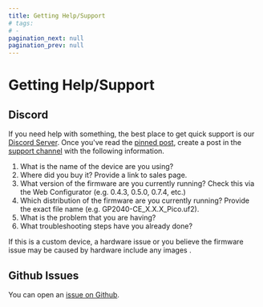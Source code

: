 ```yaml
---
title: Getting Help/Support
# tags:
# - 
pagination_next: null
pagination_prev: null
---
```


# Getting Help/Support

## Discord

If you need help with something, the best place to get quick support is our [Discord Server](https://discord.gg/k2pxhke7q8). Once you've read the [pinned post](https://discord.com/channels/1049366310389289001/1132450634243772519), create a post in the [support channel](https://discord.com/channels/1049366310389289001/1132447732662018089) with the following information.

1. What is the name of the device are you using?
2. Where did you buy it? Provide a link to sales page.
3. What version of the firmware are you currently running? Check this via the Web Configurator (e.g. 0.4.3, 0.5.0, 0.7.4, etc.)
4. Which distribution of the firmware are you currently running? Provide the exact file name (e.g. GP2040-CE_X.X.X_Pico.uf2).
5. What is the problem that you are having?
6. What troubleshooting steps have you already done?

If this is a custom device, a hardware issue or you believe the firmware issue may be caused by hardware include any images .

## Github Issues

You can open an [issue on Github](https://github.com/OpenStickCommunity/GP2040-CE/issues/new/choose).